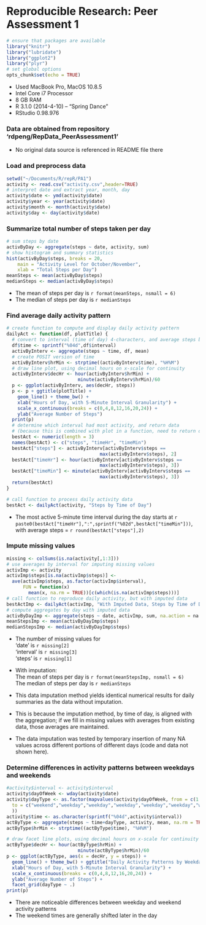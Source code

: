 Reproducible Research: Peer Assessment 1
========================================

``` r
# ensure that packages are available
library("knitr")
library("lubridate")
library("ggplot2")
library("plyr")
# set global options
opts_chunk$set(echo = TRUE)
```

- Used MacBook Pro, MacOS 10.8.5
- Intel Core i7 Processor
- 8 GB RAM
- R 3.1.0 (2014-4-10) -- "Spring Dance"
- RStudio 0.98.976

### Data are obtained from repository 'rdpeng/RepData_PeerAssessment1'  
- No original data source is referenced in README file there

### Load and preprocess data
```r
setwd("~/Documents/R/repR/PA1")
activity <- read.csv("activity.csv",header=TRUE)
# interpret date and extract year, month, day
activity$date <- ymd(activity$date)
activity$year <- year(activity$date)
activity$month <- month(activity$date)
activity$day <- day(activity$date)
```

### Summarize total number of steps taken per day
```r
# sum steps by date
activByDay <- aggregate(steps ~ date, activity, sum)
# show histogram and summary statistics
hist(activByDay$steps, breaks = 20,
    main = "Activity Level for October/November",
    xlab = "Total Steps per Day")
meanSteps <- mean(activByDay$steps) 
medianSteps <- median(activByDay$steps)
```

- The mean of steps per day is `r format(meanSteps, nsmall = 6)`  
- The median of steps per day is `r medianSteps`  

### Find average daily activity pattern

```r
# create function to compute and display daily activity pattern
dailyAct <- function(df, plotTitle) {
  # convert to interval (time of day) 4-characters, and average steps by these
  df$time <- sprintf("%04d",df$interval)
  activByInterv <- aggregate(steps ~ time, df, mean)
  # create POSIT version of time
  activByInterv$hrMin <- strptime((activByInterv$time), "%H%M")
  # draw line plot, using decimal hours on x-scale for continuity
  activByInterv$decHr <- hour(activByInterv$hrMin) + 
                          minute(activByInterv$hrMin)/60
  p <- ggplot(activByInterv, aes(decHr, steps))
  p <- p + ggtitle(plotTitle) +
    geom_line() + theme_bw() +
    xlab("Hours of Day, with 5-Minute Interval Granularity") +
    scale_x_continuous(breaks = c(0,4,8,12,16,20,24)) +
    ylab("Average Number of Steps")
  print(p)
  # determine which interval had most activity, and return data
  # (because this is combined with plot in a function, need to return data)
  bestAct <- numeric(length = 3)
  names(bestAct) <- c("steps", "timeHr", "timeMin")
  bestAct["steps"] <- activByInterv[activByInterv$steps ==
                                  max(activByInterv$steps), 2]
  bestAct["timeHr"] <- hour(activByInterv[activByInterv$steps ==
                                  max(activByInterv$steps), 3])         
  bestAct["timeMin"] <- minute(activByInterv[activByInterv$steps ==
                                  max(activByInterv$steps), 3])
  return(bestAct)
}
```

```r
# call function to process daily activity data
bestAct <- dailyAct(activity, "Steps by Time of Day")
```

- The most active 5-minute time interval during the day starts at 
`r paste0(bestAct["timeHr"],":",sprintf("%02d",bestAct["timeMin"]))`, with average steps = `r round(bestAct["steps"],2)`  

### Impute missing values
``` r
missing <- colSums(is.na(activity[,1:3]))
# use averages by interval for imputing missing values
activImp <- activity
activImp$steps[is.na(activImp$steps)] <- 
  ave(activImp$steps, as.factor(activImp$interval),
      FUN = function(x)
        mean(x, na.rm = TRUE))[c(which(is.na(activImp$steps)))]
# call function to reproduce daily activity, but with imputed data
bestActImp <- dailyAct(activImp, "With Imputed Data, Steps by Time of Day")
# compute aggregates by day with imputed data
activByDayImp <- aggregate(steps ~ date, activImp, sum, na.action = na.omit)
meanStepsImp <- mean(activByDayImp$steps)
medianStepsImp <- median(activByDayImp$steps)
```

- The number of missing values for  
   'date' is `r missing[2]`  
   'interval' is `r missing[3]`  
   'steps' is `r missing[1]`  
- With imputation:  
   The mean of steps per day is `r format(meanStepsImp, nsmall = 6)`   
   The median of steps per day is `r medianSteps`  

- This data imputation method yields identical numerical results for daily summaries as the data without imputation.
- This is because the imputation method, by time of day, is aligned with the aggregation; if we fill in missing values with averages from existing data, those averages are maintained.
- The data imputation was tested by temporary insertion of many NA values across different portions of different days (code and data not shown here).

### Determine differences in activity patterns between weekdays and weekends
```r
#activity$interval <- activity$interval
activity$dayOfWeek <- wday(activity$date)
activity$dayType <- as.factor(mapvalues(activity$dayOfWeek, from = c(1:7),
  to = c("weekend","weekday","weekday","weekday","weekday","weekday","weekend")
  ))
activity$time <- as.character(sprintf("%04d",activity$interval))
actByType <- aggregate(steps ~ time+dayType, activity, mean, na.rm = TRUE)
actByType$hrMin <- strptime((actByType$time), "%H%M")

# draw facet line plots, using decimal hours on x-scale for continuity
actByType$decHr <- hour(actByType$hrMin) + 
                          minute(actByType$hrMin)/60
p <- ggplot(actByType, aes(x = decHr, y = steps)) +
  geom_line() + theme_bw() + ggtitle("Daily Activity Patterns by Weekday & Weekend") +
  xlab("Hours of Day, with 5-Minute Interval Granularity") +
  scale_x_continuous(breaks = c(0,4,8,12,16,20,24)) +
  ylab("Average Number of Steps") +
  facet_grid(dayType ~ .)
print(p)
```

- There are noticeable differences between weekday and weekend activity patterns  
- The weekend times are generally shifted later in the day